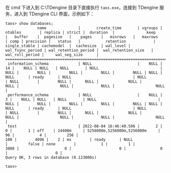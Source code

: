 在 cmd 下进入到 C:\TDengine 目录下直接执行 `taos.exe`，连接到 TDengine 服务，进入到 TDengine CLI 界面，示例如下：

```text
taos> show databases;
              name              |       create_time       | vgroups |        ntables        | replica | strict |  duration  |              keep              |   buffer    |  pagesize   |    pages    |   minrows   |   maxrows   | comp | precision |   status   |           retention            | single_stable | cachemodel  |  cachesize  | wal_level | wal_fsync_period | wal_retention_period |  wal_retention_size   | wal_roll_period |     wal_seg_size      |
=========================================================================================================================================================================================================================================================================================================================================================================================================================================================================
 information_schema             | NULL                    |    NULL |                    14 |    NULL | NULL   | NULL       | NULL                           |        NULL |        NULL |        NULL |        NULL |        NULL | NULL | NULL      | ready      | NULL                           | NULL          | NULL        |        NULL |      NULL |             NULL |                 NULL |                  NULL |            NULL |                  NULL |
 performance_schema             | NULL                    |    NULL |                     3 |    NULL | NULL   | NULL       | NULL                           |        NULL |        NULL |        NULL |        NULL |        NULL | NULL | NULL      | ready      | NULL                           | NULL          | NULL        |        NULL |      NULL |             NULL |                 NULL |                  NULL |            NULL |                  NULL |
 test                           | 2022-08-04 16:46:40.506 |       2 |                     0 |       1 | off    | 14400m     | 5256000m,5256000m,5256000m     |          96 |           4 |         256 |
100 |        4096 |    2 | ms        | ready      | NULL                           |         false | none        |           1 |         1 |             3000 |                    0 |                     0 |               0 |                     0 |
Query OK, 3 rows in database (0.123000s)

taos>
```
